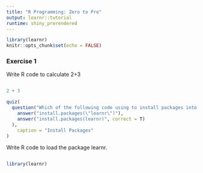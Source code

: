 ```yaml
---
title: "R Programming: Zero to Pro"
output: learnr::tutorial
runtime: shiny_prerendered
---
```


```r
library(learnr)
knitr::opts_chunk$set(echo = FALSE)
```

### Exercise 1

Write R code to calculate 2+3

```r

```

```r
2 + 3
```


```r
quiz(
  question("Which of the following code using to install packages into R will cause an error?",
    answer("install.packages(\"learnr\")"),
    answer("install.packages(learnr)", correct = T)
  ),
    caption = "Install Packages"
)
```

Write R code to load the package learnr.

```r

```

```r
library(learnr)
```
